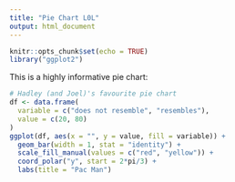 ```yaml
---
title: "Pie Chart L0L"
output: html_document
---
```


```r
knitr::opts_chunk$set(echo = TRUE)
library("ggplot2")
```

This is a highly informative pie chart:

```r
# Hadley (and Joel)'s favourite pie chart
df <- data.frame(
  variable = c("does not resemble", "resembles"),
  value = c(20, 80)
)
ggplot(df, aes(x = "", y = value, fill = variable)) +
  geom_bar(width = 1, stat = "identity") +
  scale_fill_manual(values = c("red", "yellow")) +
  coord_polar("y", start = 2*pi/3) +
  labs(title = "Pac Man")
```
